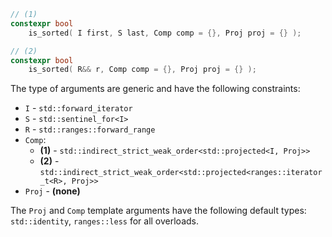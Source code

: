 ```cpp
// (1)
constexpr bool
    is_sorted( I first, S last, Comp comp = {}, Proj proj = {} );

// (2)
constexpr bool
    is_sorted( R&& r, Comp comp = {}, Proj proj = {} );
```

The type of arguments are generic and have the following constraints:
- `I` - `std::forward_iterator`
- `S` - `std::sentinel_for<I>`
- `R` - `std::ranges::forward_range`
- `Comp`:
  - **(1)** - `std::indirect_strict_weak_order<std::projected<I, Proj>>`
  - **(2)** - `std::indirect_strict_weak_order<std::projected<ranges::iterator_t<R>, Proj>>`
- `Proj` - **(none)**

The `Proj` and `Comp` template arguments have the following default types: `std::identity`, `ranges::less` for all overloads.
